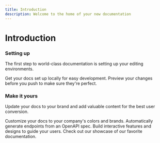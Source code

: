 ```yaml
---
title: Introduction
description: Welcome to the home of your new documentation
---
```


# Introduction

### Setting up

The first step to world-class documentation is setting up your editing environments.

Get your docs set up locally for easy development. Preview your changes before you push to make sure they're perfect.

### Make it yours

Update your docs to your brand and add valuable content for the best user conversion.

Customize your docs to your company's colors and brands. Automatically generate endpoints from an OpenAPI spec. Build interactive features and designs to guide your users. Check out our showcase of our favorite documentation.
